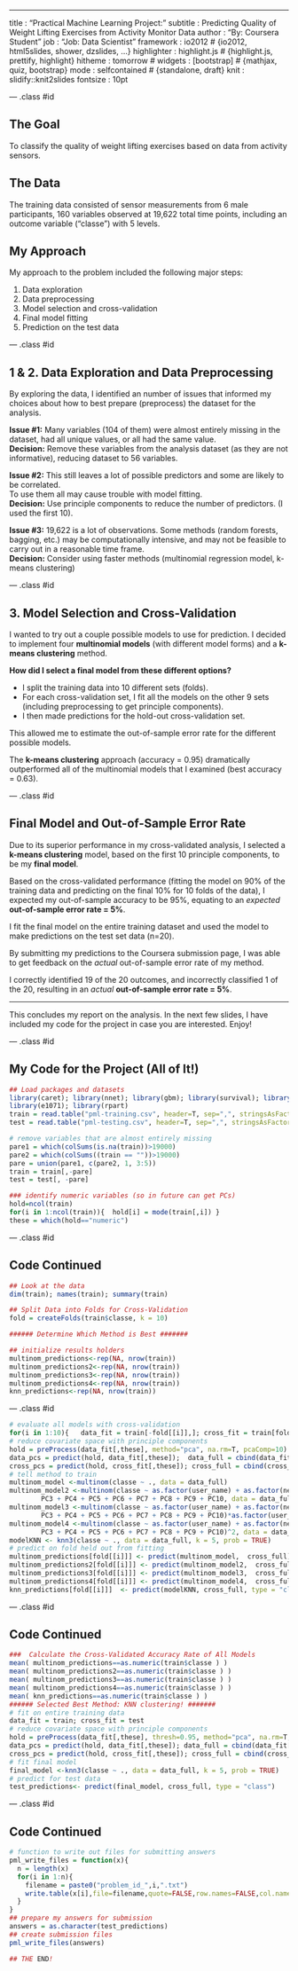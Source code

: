 ---
title       : "Practical Machine Learning Project:"
subtitle    : Predicting Quality of Weight Lifting Exercises from Activity Monitor Data
author      : "By: Coursera Student"
job         : "Job: Data Scientist"
framework   : io2012        # {io2012, html5slides, shower, dzslides, ...}
highlighter : highlight.js  # {highlight.js, prettify, highlight}
hitheme     : tomorrow      # 
widgets     : [bootstrap]            # {mathjax, quiz, bootstrap}
mode        : selfcontained # {standalone, draft}
knit        : slidify::knit2slides
fontsize    : 10pt

--- .class #id 

## The Goal

To classify the quality of weight lifting exercises based on data from activity sensors.

## The Data
The training data consisted of sensor measurements from 6 male participants, 160 variables observed at 19,622 total time points, including an outcome variable ("classe") with 5 levels.

## My Approach

My approach to the problem included the following major steps:

1.  Data exploration 
2.  Data preprocessing
3.  Model selection and cross-validation
4.  Final model fitting
5.  Prediction on the test data

--- .class #id 

## 1 & 2. Data Exploration and Data Preprocessing

By exploring the data, I identified an number of issues that informed my choices about how to best prepare (preprocess) the dataset for the analysis.


__Issue #1:__ Many variables (104 of them) were almost entirely missing in the dataset, had all unique values, or all had the same value.  
__Decision:__ Remove these variables from the analysis dataset (as they are not informative), reducing dataset to 56 variables.


__Issue #2:__ This still leaves a lot of possible predictors and some are likely to be correlated.   
To use them all may cause trouble with model fitting.  
**Decision:** Use principle components to reduce the number of predictors. (I used the first 10).


**Issue #3:** 19,622 is a lot of observations. Some methods (random forests, bagging, etc.) may be computationally intensive, and may not be feasible to carry out in a reasonable time frame.  
**Decision:** Consider using faster methods (multinomial regression model, k-means clustering)

--- .class #id 

## 3. Model Selection and Cross-Validation
I wanted to try out a couple possible models to use for prediction.  I decided to implement four __multinomial models__ (with different model forms) and a __k-means clustering__ method. 

__How did I select a final model from these different options?__

* I split the training data into 10 different sets (folds).
* For each cross-validation set, I fit all the models on the other 9 sets (including preprocessing to get principle components).
* I then made predictions for the hold-out cross-validation set.

This allowed me to estimate the out-of-sample error rate for the different possible models.  

The __k-means clustering__ approach (accuracy = 0.95) dramatically outperformed all of the multinomial models that I examined (best accuracy = 0.63).

--- .class #id 

## Final Model and Out-of-Sample Error Rate

Due to its superior performance in my cross-validated analysis, I selected a __k-means clustering__ model, based on the first 10 principle components, to be my __final model__.

Based on the cross-validated performance (fitting the model on 90% of the training data and predicting on the final 10% for 10 folds of the data), I expected my out-of-sample accuracy to be 95%, equating to an _expected_ __out-of-sample error rate = 5%__.

I fit the final model on the entire training dataset and used the model to make predictions on the test set data (n=20).  

By submitting my predictions to the Coursera submission page, I was able to get feedback on the _actual_ out-of-sample error rate of my method.  

I correctly identified 19 of the 20 outcomes, and incorrectly classified 1 of the 20, resulting in an _actual_ __out-of-sample error rate = 5%__.

<hr>
This concludes my report on the analysis.  In the next few slides, I have included my code for the project in case you are interested.  Enjoy!

--- .class #id 

## My Code for the Project (All of It!)

```r
## Load packages and datasets
library(caret); library(nnet); library(gbm); library(survival); library(randomForest);  
library(e1071); library(rpart)
train = read.table("pml-training.csv", header=T, sep=",", stringsAsFactors=F)
test = read.table("pml-testing.csv", header=T, sep=",", stringsAsFactors=F)

# remove variables that are almost entirely missing
pare1 = which(colSums(is.na(train))>19000)
pare2 = which(colSums((train == ""))>19000)
pare = union(pare1, c(pare2, 1, 3:5))
train = train[,-pare]
test = test[, -pare]

### identify numeric variables (so in future can get PCs)
hold=ncol(train)
for(i in 1:ncol(train)){  hold[i] = mode(train[,i]) }
these = which(hold=="numeric")
```

--- .class #id 

## Code Continued
```r
## Look at the data
dim(train); names(train); summary(train)

## Split Data into Folds for Cross-Validation
fold = createFolds(train$classe, k = 10)

###### Determine Which Method is Best #######

## initialize results holders
multinom_predictions<-rep(NA, nrow(train))
multinom_predictions2<-rep(NA, nrow(train))
multinom_predictions3<-rep(NA, nrow(train))
multinom_predictions4<-rep(NA, nrow(train))
knn_predictions<-rep(NA, nrow(train))
```

--- .class #id 

```r
# evaluate all models with cross-validation
for(i in 1:10){   data_fit = train[-fold[[i]],]; cross_fit = train[fold[[i]],]
# reduce covariate space with principle components
hold = preProcess(data_fit[,these], method="pca", na.rm=T, pcaComp=10)
data_pcs = predict(hold, data_fit[,these]);  data_full = cbind(data_fit[,-these], data_pcs)
cross_pcs = predict(hold, cross_fit[,these]); cross_full = cbind(cross_fit[,-these], cross_pcs)
# tell method to train
multinom_model <-multinom(classe ~ ., data = data_full)
multinom_model2 <-multinom(classe ~ as.factor(user_name) + as.factor(new_window) + PC1 + PC2 +  
        PC3 + PC4 + PC5 + PC6 + PC7 + PC8 + PC9 + PC10, data = data_full)
multinom_model3 <-multinom(classe ~ as.factor(user_name) + as.factor(new_window) + (PC1 + PC2 + 
        PC3 + PC4 + PC5 + PC6 + PC7 + PC8 + PC9 + PC10)*as.factor(user_name), data = data_full)
multinom_model4 <-multinom(classe ~ as.factor(user_name) + as.factor(new_window) + (PC1 + PC2 + 
        PC3 + PC4 + PC5 + PC6 + PC7 + PC8 + PC9 + PC10)^2, data = data_full)
modelKNN <- knn3(classe ~ ., data = data_full, k = 5, prob = TRUE)
# predict on fold held out from fitting
multinom_predictions[fold[[i]]] <- predict(multinom_model,  cross_full)
multinom_predictions2[fold[[i]]] <- predict(multinom_model2,  cross_full)
multinom_predictions3[fold[[i]]] <- predict(multinom_model3,  cross_full)
multinom_predictions4[fold[[i]]] <- predict(multinom_model4,  cross_full)
knn_predictions[fold[[i]]]  <- predict(modelKNN, cross_full, type = "class")   }
```

--- .class #id 

## Code Continued
```r
###  Calculate the Cross-Validated Accuracy Rate of All Models
mean( multinom_predictions==as.numeric(train$classe ) )
mean( multinom_predictions2==as.numeric(train$classe ) )
mean( multinom_predictions3==as.numeric(train$classe ) )
mean( multinom_predictions4==as.numeric(train$classe ) )
mean( knn_predictions==as.numeric(train$classe ) )
###### Selected Best Method: KNN clustering! #######
# fit on entire training data
data_fit = train; cross_fit = test
# reduce covariate space with principle components
hold = preProcess(data_fit[,these], thresh=0.95, method="pca", na.rm=T, pcaComp=10)
data_pcs = predict(hold, data_fit[,these]); data_full = cbind(data_fit[,-these], data_pcs)
cross_pcs = predict(hold, cross_fit[,these]); cross_full = cbind(cross_fit[,-these], cross_pcs)
# fit final model
final_model <-knn3(classe ~ ., data = data_full, k = 5, prob = TRUE)
# predict for test data
test_predictions<- predict(final_model, cross_full, type = "class")
```

--- .class #id 

## Code Continued
```r
# function to write out files for submitting answers
pml_write_files = function(x){
  n = length(x)
  for(i in 1:n){
    filename = paste0("problem_id_",i,".txt")
    write.table(x[i],file=filename,quote=FALSE,row.names=FALSE,col.names=FALSE)
  }
}
## prepare my answers for submission
answers = as.character(test_predictions)
## create submission files
pml_write_files(answers)

## THE END!
```








<!---## The Goal

My objective was to build a model for classifying the quality of weight lifting exercises based on data from activity sensors.

| My Approach | The Data |
| :-------: | :-------: |
|My approach to the problem included the following major steps:| what |
| 1.  Data exploration                       | hi  |
| 2.  Data preprocessing                     | hi1 |
| 3.  Model selection and cross-validation   | hi2 |
| 4.  Final model fitting                    | hi3 | 
| 5.  Prediction on the test data            | hi4 |--->


